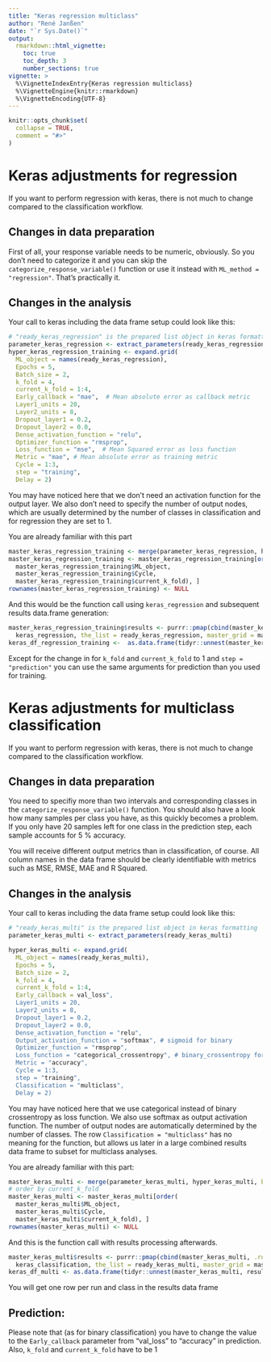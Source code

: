 ```yaml
---
title: "Keras regression multiclass"
author: "René Janßen"
date: "`r Sys.Date()`"
output: 
  rmarkdown::html_vignette:
    toc: true
    toc_depth: 3
    number_sections: true
vignette: >
  %\VignetteIndexEntry{Keras regression multiclass}
  %\VignetteEngine{knitr::rmarkdown}
  %\VignetteEncoding{UTF-8}
---
```


```r
knitr::opts_chunk$set(
  collapse = TRUE,
  comment = "#>"
)
```

# Keras adjustments for regression

If you want to perform regression with keras, there is not much to change 
compared to the classification workflow.

## Changes in data preparation 

First of all, your response variable needs to be numeric, obviously. So you 
don't need to categorize it and you can skip the 
`categorize_response_variable()` function or use it instead with 
`ML_method = "regression"`. That's practically it.

## Changes in the analysis

Your call to keras including the data frame setup could look like this:

```r
# "ready_keras_regression" is the prepared list object in keras formatting
parameter_keras_regression <- extract_parameters(ready_keras_regression)
hyper_keras_regression_training <- expand.grid(
  ML_object = names(ready_keras_regression),
  Epochs = 5, 
  Batch_size = 2, 
  k_fold = 4, 
  current_k_fold = 1:4,
  Early_callback = "mae",  # Mean absolute error as callback metric
  Layer1_units = 20,
  Layer2_units = 8,
  Dropout_layer1 = 0.2,
  Dropout_layer2 = 0.0,
  Dense_activation_function = "relu",
  Optimizer_function = "rmsprop",
  Loss_function = "mse",  # Mean Squared error as loss function
  Metric = "mae", # Mean absolute error as training metric
  Cycle = 1:3,
  step = "training",
  Delay = 2)
```

You may have noticed here that we don't need an activation function for the
output layer. We also don't need to specify the number of output nodes, which
are usually determined by the number of classes in classification and for 
regression they are set to 1.

You are already familiar with this part

```r
master_keras_regression_training <- merge(parameter_keras_regression, hyper_keras_regression_training, by = "ML_object")
master_keras_regression_training <- master_keras_regression_training[order(
  master_keras_regression_training$ML_object, 
  master_keras_regression_training$Cycle, 
  master_keras_regression_training$current_k_fold), ]
rownames(master_keras_regression_training) <- NULL
```

And this would be the function call using `keras_regression` and subsequent 
results data.frame generation:

```r
master_keras_regression_training$results <- purrr::pmap(cbind(master_keras_regression_training, .row = rownames(master_keras_regression_training)), 
  keras_regression, the_list = ready_keras_regression, master_grid = master_keras_regression_training)
keras_df_regression_training <-  as.data.frame(tidyr::unnest(master_keras_regression_training, results))
```

Except for the change in for `k_fold` and `current_k_fold` to 1 and
`step = "prediction"` you can use the same arguments for prediction than you 
used for training.

# Keras adjustments for multiclass classification

If you want to perform regression with keras, there is not much to change 
compared to the classification workflow.

## Changes in data preparation 

You need to specifiy more than two intervals and corresponding classes in the 
`categorize_response_variable()` function. You should also have a look how many
samples per class you have, as this quickly becomes a problem. If you only have
20 samples left for one class in the prediction step, each sample accounts for 
5 % accuracy. 

You will receive different output metrics than in classification, of course. All 
column names in the data frame should be clearly identifiable with metrics such 
as MSE, RMSE, MAE and R Squared.

## Changes in the analysis

Your call to keras including the data frame setup could look like this:

```r
# "ready_keras_multi" is the prepared list object in keras formatting
parameter_keras_multi <- extract_parameters(ready_keras_multi)

hyper_keras_multi <- expand.grid(
  ML_object = names(ready_keras_multi),
  Epochs = 5, 
  Batch_size = 2, 
  k_fold = 4, 
  current_k_fold = 1:4,
  Early_callback = val_loss",
  Layer1_units = 20,
  Layer2_units = 8,
  Dropout_layer1 = 0.2,
  Dropout_layer2 = 0.0,
  Dense_activation_function = "relu",
  Output_activation_function = "softmax", # sigmoid for binary
  Optimizer_function = "rmsprop",
  Loss_function = "categorical_crossentropy", # binary_crossentropy for binary
  Metric = "accuracy",
  Cycle = 1:3,
  step = "training",
  Classification = "multiclass",
  Delay = 2)
```
You may have noticed here that we use categorical instead of binary crossentropy
as loss function. We also use softmax as output activation function. The number
of output nodes are automatically determined by the number of classes. The row
`Classification = "multiclass"` has no meaning for the function, but allows us 
later in a large combined results data frame to subset for multiclass analyses.

You are already familiar with this part:

```r
master_keras_multi <- merge(parameter_keras_multi, hyper_keras_multi, by = "ML_object")
# order by current_k_fold 
master_keras_multi <- master_keras_multi[order(
  master_keras_multi$ML_object, 
  master_keras_multi$Cycle, 
  master_keras_multi$current_k_fold), ]
rownames(master_keras_multi) <- NULL
```
And this is the function call with results processing afterwards.
```r
master_keras_multi$results <- purrr::pmap(cbind(master_keras_multi, .row = rownames(master_keras_multi)), 
  keras_classification, the_list = ready_keras_multi, master_grid = master_keras_multi)
keras_df_multi <- as.data.frame(tidyr::unnest(master_keras_multi, results))
```

You will get one row per run and class in the results data frame

## Prediction:

Please note that (as for binary classification) you have to change the value
to the `Early_callback` parameter from "val_loss" to "accuracy" in prediction.
Also, `k_fold` and `current_k_fold` have to be 1